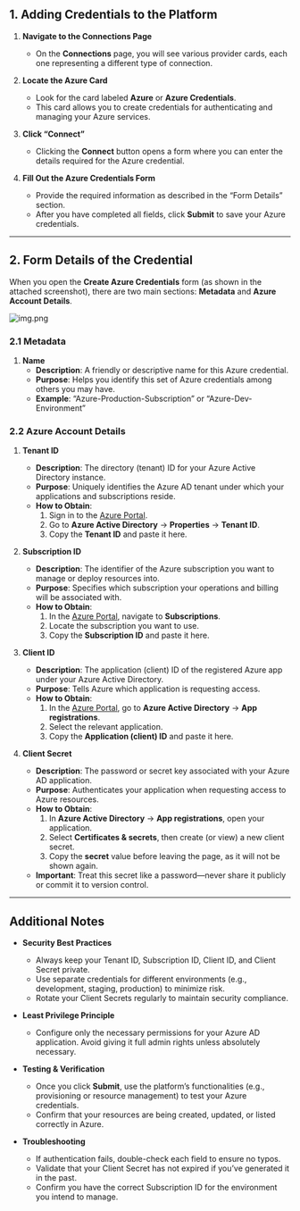 
## 1. Adding Credentials to the Platform

1. **Navigate to the Connections Page**  
   - On the **Connections** page, you will see various provider cards, each one representing a different type of connection.

2. **Locate the Azure Card**  
   - Look for the card labeled **Azure** or **Azure Credentials**.  
   - This card allows you to create credentials for authenticating and managing your Azure services.

3. **Click “Connect”**  
   - Clicking the **Connect** button opens a form where you can enter the details required for the Azure credential.

4. **Fill Out the Azure Credentials Form**  
   - Provide the required information as described in the “Form Details” section.  
   - After you have completed all fields, click **Submit** to save your Azure credentials.

---

## 2. Form Details of the Credential

When you open the **Create Azure Credentials** form (as shown in the attached screenshot), there are two main sections: **Metadata** and **Azure Account Details**.


![img.png](/images/connections/azure/azure-create-form.png)


### 2.1 Metadata

1. **Name**  
   - **Description**: A friendly or descriptive name for this Azure credential.  
   - **Purpose**: Helps you identify this set of Azure credentials among others you may have.  
   - **Example**: “Azure-Production-Subscription” or “Azure-Dev-Environment”

### 2.2 Azure Account Details

1. **Tenant ID**  
   - **Description**: The directory (tenant) ID for your Azure Active Directory instance.  
   - **Purpose**: Uniquely identifies the Azure AD tenant under which your applications and subscriptions reside.  
   - **How to Obtain**:  
     1. Sign in to the [Azure Portal](https://portal.azure.com).  
     2. Go to **Azure Active Directory** → **Properties** → **Tenant ID**.  
     3. Copy the **Tenant ID** and paste it here.

2. **Subscription ID**  
   - **Description**: The identifier of the Azure subscription you want to manage or deploy resources into.  
   - **Purpose**: Specifies which subscription your operations and billing will be associated with.  
   - **How to Obtain**:  
     1. In the [Azure Portal](https://portal.azure.com), navigate to **Subscriptions**.  
     2. Locate the subscription you want to use.  
     3. Copy the **Subscription ID** and paste it here.

3. **Client ID**  
   - **Description**: The application (client) ID of the registered Azure app under your Azure Active Directory.  
   - **Purpose**: Tells Azure which application is requesting access.  
   - **How to Obtain**:  
     1. In the [Azure Portal](https://portal.azure.com), go to **Azure Active Directory** → **App registrations**.  
     2. Select the relevant application.  
     3. Copy the **Application (client) ID** and paste it here.

4. **Client Secret**  
   - **Description**: The password or secret key associated with your Azure AD application.  
   - **Purpose**: Authenticates your application when requesting access to Azure resources.  
   - **How to Obtain**:  
     1. In **Azure Active Directory** → **App registrations**, open your application.  
     2. Select **Certificates & secrets**, then create (or view) a new client secret.  
     3. Copy the **secret** value before leaving the page, as it will not be shown again.  
   - **Important**: Treat this secret like a password—never share it publicly or commit it to version control.

---

## Additional Notes

- **Security Best Practices**  
  - Always keep your Tenant ID, Subscription ID, Client ID, and Client Secret private.  
  - Use separate credentials for different environments (e.g., development, staging, production) to minimize risk.  
  - Rotate your Client Secrets regularly to maintain security compliance.

- **Least Privilege Principle**  
  - Configure only the necessary permissions for your Azure AD application. Avoid giving it full admin rights unless absolutely necessary.

- **Testing & Verification**  
  - Once you click **Submit**, use the platform’s functionalities (e.g., provisioning or resource management) to test your Azure credentials.  
  - Confirm that your resources are being created, updated, or listed correctly in Azure.

- **Troubleshooting**  
  - If authentication fails, double-check each field to ensure no typos.  
  - Validate that your Client Secret has not expired if you’ve generated it in the past.  
  - Confirm you have the correct Subscription ID for the environment you intend to manage.

